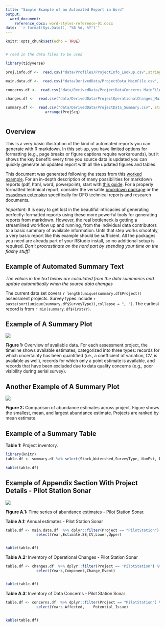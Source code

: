 ```yaml
---
title: "Simple Example of an Automated Report in Word"
output: 
  word_document:
    reference_docx: word-styles-reference-01.docx
date: '`r format(Sys.Date(), "%B %d, %Y")`'
---
```


```r
knitr::opts_chunk$set(echo = TRUE)


# read in the data files to be used

library(tidyverse)

proj.info.df <-  read.csv("data/Profiles/ProjectInfo_Lookup.csv",stringsAsFactors = FALSE)

main.data.df <-  read.csv("data/DerivedData/ProjectData_MainFile.csv", stringsAsFactors = FALSE)

concerns.df <-  read.csv("data/DerivedData/ProjectDataConcerns_MainFile.csv", stringsAsFactors = FALSE)

changes.df <-  read.csv("data/DerivedData/ProjectOperationalChanges_MainFile.csv", stringsAsFactors = FALSE)

summary.df <-  read.csv("data/DerivedData/ProjectData_Summary.csv", stringsAsFactors = FALSE) %>%
                  arrange(ProjSeq)



```

## Overview

This is a very basic illustration of the kind of automated reports you can generate with R markdown. In this set-up, you have limited options for formatting (e.g., page breaks or figure captions require workarounds), but it shows the key benefit: every time you source data is updated you can quickly generate an updated report with all the  updated figures and tables. 

This document was generated following the steps from this [worked example](https://rmarkdown.rstudio.com/articles_docx.html). For an in-depth description of many possibilities for markdown reports (pdf, html, word, powerpoint), start with [this guide](https://epirhandbook.com/en/reports-with-r-markdown.html). For a properly formatted technical report, consider the versatile [bookdown package](https://bookdown.org/yihui/rmarkdown/) or the  [csasdown extension ](https://github.com/pbs-assess/csasdown) specifically for DFO technical reports and research documents.

*Important*: It is easy to get lost in the beautiful intricacies of generating perfectly-formatted reports using these more powerful tools for generating reports from markdown. However, the real bottleneck is getting a streamlined workflow up and running, from the individual data contributors to a basic summary of available information. Until that step works smoothly, a very basic report like this example should be sufficient. All the packages you need are already part of your RStudio install, so no additional setup is required.  *Don't procrastinate on the hard part by spending your time on the flashy stuff!*


## Example of Automated Summary Text

*The values in the text below are calculated from the data summaries and update automatically when the source data changes*


The current data set covers `r length(unique(summary.df$Project))` assessment projects. Survey types include `r paste(sort(unique(summary.df$SurveyType)),collapse = ", ")`. The earliest record is from `r min(summary.df$FirstYr)`.


## Example of A Summary Plot


![](PLOTS/DataOverview_ALL.png)

**Figure 1:** Overview of available data. For each assessment project, the timeline shows available estimates, categorized into three types: records for which uncertainty has been quantified (i.e., a coefficient of variation, CV, is available as well), records for which only a point estimate is available, and records that have been excluded due to data quality concerns (e.g., poor visibility during aerial survey).


## Another Example of A Summary Plot


![](PLOTS/RankingPlot_ALL.png)

**Figure 2:** Comparison of abundance estimates across project. Figure shows the smallest, mean, and largest abundance estimate. Projects are ranked by mean estimate. 




## Example of a Summary Table

**Table 1:** Project inventory.

``` r
library(knitr)
table.df <- summary.df %>% select(Stock,Watershed,SurveyType, NumEst, NumCV, FirstYr, LastYr)

kable(table.df)


```

## Example of Appendix Section With Project Details - Pilot Station Sonar



![](PLOTS/IndividualDashboards/TimeSeries_PilotStation.png)

**Figure A.1:** Time series of abundance estimates - Pilot Station Sonar. 



**Table A.1:** Annual estimates - Pilot Station Sonar

``` r



table.df <- main.data.df  %>% dplyr::filter(Project == "PilotStation") %>%
              select(Year,Estimate,SE,CV,Lower,Upper)


kable(table.df)


```




**Table A.2:** Inventory of Operational Changes - Pilot Station Sonar

``` r



table.df <- changes.df  %>% dplyr::filter(Project == "PilotStation") %>%
              select(Years,Component,Change_Event)


kable(table.df)


```






**Table A.3:** Inventory of Data Concerns - Pilot Station Sonar

``` r



table.df <- concerns.df  %>% dplyr::filter(Project == "PilotStation") %>%
              select(Years_Affected,	Potential_Issue)


kable(table.df)


```










